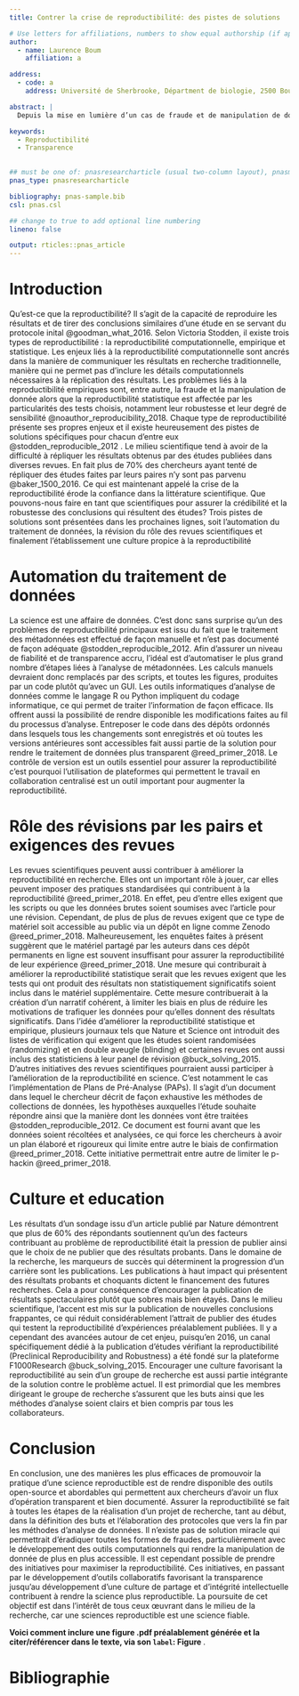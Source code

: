 ```yaml
---
title: Contrer la crise de reproductibilité: des pistes de solutions

# Use letters for affiliations, numbers to show equal authorship (if applicable) and to indicate the corresponding author
author:
  - name: Laurence Boum
    affiliation: a

address:
  - code: a
    address: Université de Sherbrooke, Départment de biologie, 2500 Boulevard de l'Université, Sherbrooke, Québec, J1K 2R1

abstract: |
  Depuis la mise en lumière d’un cas de fraude et de manipulation de données effectuée par Jonathan Pruitt, le débat sur la crise de reproductibilité dans le domaine de la recherche en science est plus d’actualité que jamais. Alors qu’il n’y a pas consensus sur l’étendu de cette crise, force est d’admettre qu’un manque de reproductibilité des études mine la crédibilité des conclusions tirées de ces dernières. La question se pose alors : comment promouvoir la reproductibilité en recherche? Les solutions sont nombreuses et diverses, mais il est impératif de d’exploiter et de démocratiser les outils permettant un travail collaboratif à l’historique documenté, de revoir le rôle des revues et des journaux et leurs exigences ainsi que d’instaurer un changement de culture dans le milieu de la recherche.  

keywords:
  - Reproductibilité
  - Transparence
 

## must be one of: pnasresearcharticle (usual two-column layout), pnasmathematics (one column layout), or pnasinvited (invited submissions only)
pnas_type: pnasresearcharticle

bibliography: pnas-sample.bib
csl: pnas.csl

## change to true to add optional line numbering
lineno: false

output: rticles::pnas_article
---
```


# Introduction
Qu’est-ce que la reproductibilité? Il s’agit de la capacité de reproduire les résultats et de tirer des conclusions similaires d’une étude en se servant du protocole inital @goodman_what_2016. Selon Victoria Stodden, il existe trois types de reproductibilité : la reproductibilité computationnelle, empirique et statistique. Les enjeux liés à la reproductibilité computationnelle sont ancrés dans la manière de communiquer les résultats en recherche traditionnelle, manière qui ne permet pas d’inclure les détails computationnels nécessaires à la réplication des résultats. Les problèmes liés à la reproductibilité empiriques sont, entre autre, la fraude et la manipulation de donnée alors que la reproductibilité statistique est affectée par les particularités des tests choisis, notamment leur robustesse et leur degré de sensibilité @noauthor_reproducibility_2018. Chaque type de reproductibilité présente ses propres enjeux et il existe heureusement des pistes de solutions spécifiques pour chacun d’entre eux @stodden_reproducible_2012 . 
Le milieu scientifique tend à avoir de la difficulté à répliquer les résultats obtenus par des études publiées dans diverses revues. En fait plus de 70% des chercheurs ayant tenté de répliquer des études faites par leurs paires n’y sont pas parvenu @baker_1500_2016. Ce qui est maintenant appelé la crise de la reproductibilité érode la confiance dans la littérature scientifique. Que pouvons-nous faire en tant que scientifiques pour assurer la crédibilité et la robustesse des conclusions qui résultent des études? Trois pistes de solutions sont présentées dans les prochaines lignes, soit l’automation du traitement de données, la révision du rôle des revues scientifiques et finalement l’établissement une culture propice à la reproductibilité


# Automation du traitement de données
La science est une affaire de données. C’est donc sans surprise qu’un des problèmes de reproductibilité principaux est issu du fait que le traitement des métadonnées est effectué de façon manuelle et n’est pas documenté de façon adéquate @stodden_reproducible_2012. Afin d’assurer un niveau de fiabilité et de transparence accru, l’idéal est d’automatiser le plus grand nombre d’étapes liées à l’analyse de métadonnées. Les calculs manuels devraient donc remplacés par des scripts, et toutes les figures, produites par un code plutôt qu’avec un GUI. Les outils informatiques d’analyse de données comme le langage R ou Python impliquent du codage informatique, ce qui permet de traiter l’information de façon efficace. Ils offrent aussi la possibilité de rendre disponible les modifications faites au fil du processus d’analyse. Entreposer le code dans des dépôts ordonnés dans lesquels tous les changements sont enregistrés et où toutes les versions antérieures sont accessibles fait aussi partie de la solution pour rendre le traitement de données plus transparent @reed_primer_2018. Le contrôle de version est un outils essentiel pour assurer la reproductibilité c’est pourquoi l’utilisation de plateformes qui permettent le travail en collaboration centralisé est un outil important pour augmenter la reproductibilité.


# Rôle des révisions par les pairs et exigences des revues
Les revues scientifiques peuvent aussi contribuer à améliorer la reproductibilité en recherche. Elles ont un important rôle à jouer, car elles peuvent imposer des pratiques standardisées qui contribuent à la reproductibilité @reed_primer_2018. En effet, peu d’entre elles exigent que les scripts ou que les données brutes soient soumises avec l’article pour une révision. Cependant, de plus de plus de revues exigent que ce type de matériel soit accessible au public via un dépôt en ligne comme Zenodo @reed_primer_2018. Malheureusement, les enquêtes faites à présent suggèrent que le matériel partagé par les auteurs dans ces dépôt permanents en ligne est souvent insuffisant pour assurer la reproductibilité de leur expérience @reed_primer_2018. 
Une mesure qui contriburait à améliorer la reproductibilité statistique serait que les revues exigent que les tests qui ont produit des résultats non statistiquement significatifs soient inclus dans le matériel supplémentaire. Cette mesure contribuerait à la création d’un narratif cohérent, à limiter les biais en plus de réduire les motivations de trafiquer les données pour qu’elles donnent des résultats significatifs. Dans l’idée d’améliorer la reproductibilité statistique et empirique, plusieurs journaux tels que Nature et Science ont introduit des listes de vérification qui exigent que les études soient randomisées (randomizing) et en double aveugle (blinding) et certaines revues ont aussi inclus des statisticiens à leur panel de révision @buck_solving_2015. 
D’autres initiatives des revues scientifiques pourraient aussi participer à l’amélioration de la reproductibilité en science. C’est notamment le cas l’implémentation de Plans de Pré-Analyse (PAPs). Il s’agit d’un document dans lequel le chercheur décrit de façon exhaustive les méthodes de collections de données, les hypothèses auxquelles l’étude souhaite répondre ainsi que la manière dont les données vont être traitées @stodden_reproducible_2012. Ce document est fourni avant que les données soient récoltées et analysées, ce qui force les chercheurs à avoir un plan élaboré et rigoureux qui limite entre autre le biais de confirmation @reed_primer_2018. Cette initiative permettrait entre autre de limiter le p-hackin @reed_primer_2018. 

# Culture et education
Les résultats d’un sondage issu d’un article publié par Nature démontrent que plus de 60% des répondants soutiennent qu’un des facteurs contribuant au problème de reproductibilité était la pression de publier ainsi que le choix de ne publier que des résultats probants. Dans le domaine de la recherche, les marqueurs de succès qui déterminent la progression d’un carrière sont les publications. Les publications à haut impact qui présentent des résultats probants et choquants dictent le financement des futures recherches. Cela a pour conséquence d’encourager la publication de résultats spectaculaires plutôt que sobres mais bien étayés. Dans le milieu scientifique, l’accent est mis sur la publication de nouvelles conclusions frappantes, ce qui réduit considérablement l’attrait de publier des études qui testent la reproductibilité d’expériences préalablement publiées. Il y a cependant des avancées autour de cet enjeu, puisqu’en 2016, un canal spécifiquement dédié à la publication d’études vérifiant la reproductibilité (Preclinical Reproducibility and Robustness) a été fondé sur la plateforme F1000Research @buck_solving_2015. Encourager une culture favorisant la reproductibilité au sein d’un groupe de recherche est aussi partie intégrante de la solution contre le problème actuel. Il est primordial que les membres dirigeant le groupe de recherche s’assurent que les buts ainsi que les méthodes d’analyse soient clairs et bien compris par tous les collaborateurs. 


# Conclusion

En conclusion, une des manières les plus efficaces de promouvoir la pratique d’une science reproductible est de rendre disponible des outils open-source et abordables qui permettent aux chercheurs d’avoir un flux d’opération transparent et bien documenté. Assurer la reproductibilité se fait à toutes les étapes de la réalisation d’un projet de recherche, tant au début, dans la définition des buts et l’élaboration des protocoles que vers la fin par les méthodes d’analyse de données. Il n’existe pas de solution miracle qui permettrait d’éradiquer toutes les formes de fraudes, particulièrement avec le développement des outils computationnels qui rendre la manipulation de donnée de plus en plus accessible. Il est cependant possible de prendre des initiatives pour maximiser la reproductibilité. Ces initiatives, en passant par le développement d’outils collaboratifs favorisant la transparence jusqu’au développement d’une culture de partage et d’intégrité intellectuelle contribuent à rendre la science plus reproductible. La poursuite de cet objectif est dans l’intérêt de tous ceux œuvrant dans le milieu de la recherche, car une sciences reproductible est une science fiable. 

**Voici comment inclure une figure .pdf préalablement générée et la citer/référencer dans le texte, via son `label`: Figure \ref{fig:plot1}**. 


\newpage
# Bibliographie{-}
